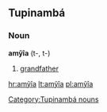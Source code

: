 ==Tupinambá==

===Noun===
'''amỹîa''' (t-, t-)

# [[grandfather]]

[[Category:Tupinambá nouns]]

[[hr:amỹîa]]
[[lt:amỹîa]]
[[pl:amỹîa]]